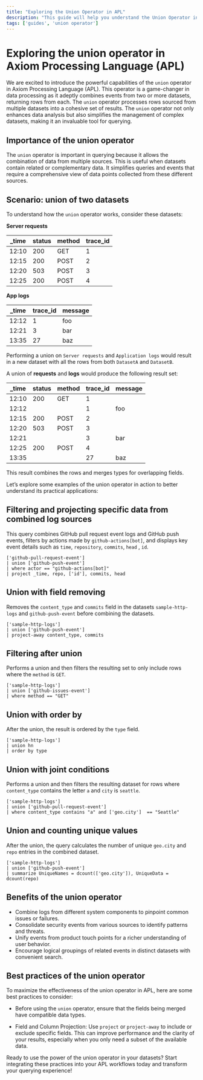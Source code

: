 ```yaml
---
title: "Exploring the Union Operator in APL"
description: "This guide will help you understand the Union Operator in Axiom Processing Language (APL), enhance your data querying skills, and learn how to merge data from multiple datasets."
tags: ['guides', 'union operator']
---
```


# Exploring the union operator in Axiom Processing Language (APL)

We are excited to introduce the powerful capabilities of the `union` operator in Axiom Processing Language (APL). This operator is a game-changer in data processing as it adeptly combines events from two or more datasets, returning rows from each. The `union` operator processes rows sourced from multiple datasets into a cohesive set of results. The `union` operator not only enhances data analysis but also simplifies the management of complex datasets, making it an invaluable tool for querying.

## Importance of the union operator

The `union` operator is important in querying because it allows the combination of data from multiple sources. This is useful when datasets contain related or complementary data. It simplifies queries and events that require a comprehensive view of data points collected from these different sources.

## Scenario: union of two datasets

To understand how the `union` operator works, consider these datasets:

**Server requests**

| _time | status | method | trace_id |
| ----- | ----------- | -------- | ------ |
| 12:10 | 200 | GET | 1 |
| 12:15 | 200 | POST | 2 |
| 12:20 | 503 | POST | 3 |
| 12:25 | 200 | POST | 4 |

**App logs**

| _time | trace_id | message |
| ------- | -------- | ------- |
| 12:12 | 1 | foo |
| 12:21 | 3 | bar |
| 13:35 | 27 | baz |

Performing a union on `Server requests` and `Application logs` would result in a new dataset with all the rows from both `DatasetA` and `DatasetB`.

A union of **requests** and **logs** would produce the following result set:

| _time | status | method | trace_id | message |
| ----------- | ------------ | ---------- | -------- | --- |
| 12:10 | 200 | GET | 1 |  |
| 12:12 |  |  | 1 | foo |
| 12:15 | 200 | POST | 2 |  |
| 12:20 | 503 | POST | 3 |  |
| 12:21 |  |  | 3 | bar |
| 12:25 | 200 | POST | 4 |  |
| 13:35 |  |  | 27 | baz |

This result combines the rows and merges types for overlapping fields.

Let’s explore some examples of the union operator in action to better understand its practical applications:

## Filtering and projecting specific data from combined log sources

This query combines GitHub pull request event logs and GitHub push events, filters by actions made by `github-actions[bot]`, and displays key event details such as `time`, `repository`,  `commits`, `head` , `id`.

```kusto
['github-pull-request-event']
| union ['github-push-event']
| where actor == "github-actions[bot]"
| project _time, repo, ['id'], commits, head
```

<RunInPlayGround 
    href="https://play.axiom.co/axiom-play-qf1k/explorer?initForm=%7B%22apl%22%3A%20%22%5B%27github-pull-request-event%27%5D%5Cn%7C%20union%20%5B%27github-push-event%27%5D%5Cn%7C%20where%20actor%20%3D%3D%20%5C%22github-actions%5Bbot%5D%5C%22%5Cn%7C%20project%20_time%2C%20repo%2C%20%5B%27id%27%5D%2C%20commits%2C%20head%22%7D" 
    target="_blank" 
    rel="noopener noreferrer"
/>

## Union with field removing

Removes the `content_type` and `commits` field in the datasets `sample-http-logs` and `github-push-event` before combining the datasets.

```kusto
['sample-http-logs']
| union ['github-push-event']
| project-away content_type, commits
```

<RunInPlayGround 
    href="https://play.axiom.co/axiom-play-qf1k/explorer?initForm=%7B%22apl%22%3A%20%22%5B%27sample-http-logs%27%5D%5Cn%7C%20union%20%5B%27github-push-event%27%5D%5Cn%7C%20project-away%20content_type%2C%20commits%22%7D" 
    target="_blank" 
    rel="noopener noreferrer"
/>

## Filtering after union

Performs a union and then filters the resulting set to only include rows where the `method` is `GET`.

```kusto
['sample-http-logs']
| union ['github-issues-event']
| where method == "GET"
```

<RunInPlayGround 
    href="https://play.axiom.co/axiom-play-qf1k/explorer?initForm=%7B%22apl%22%3A%20%22%5B%27sample-http-logs%27%5D%5Cn%7C%20union%20%5B%27github-issues-event%27%5D%5Cn%7C%20where%20method%20%3D%3D%20%5C%22GET%5C%22%22%7D" 
    target="_blank" 
    rel="noopener noreferrer"
/>

## Union with order by

After the union, the result is ordered by the `type` field.

```kusto
['sample-http-logs']
| union hn
| order by type
```

<RunInPlayGround 
    href="https://play.axiom.co/axiom-play-qf1k/explorer?initForm=%7B%22apl%22%3A%20%22%5B%27sample-http-logs%27%5D%5Cn%7C%20union%20hn%5Cn%7C%20order%20by%20type%22%7D" 
    target="_blank" 
    rel="noopener noreferrer"
/>

## Union with joint conditions

Performs a union and then filters the resulting dataset for rows where `content_type` contains the letter `a` and `city` is `seattle`.

```kusto
['sample-http-logs']
| union ['github-pull-request-event']
| where content_type contains "a" and ['geo.city']  == "Seattle"
```

<RunInPlayGround 
    href="https://play.axiom.co/axiom-play-qf1k/explorer?initForm=%7B%22apl%22%3A%20%22%5B%27sample-http-logs%27%5D%5Cn%7C%20union%20%5B%27github-pull-request-event%27%5D%5Cn%7C%20where%20content_type%20contains%20%5C%22a%5C%22%20and%20%5B%27geo.city%27%5D%20%20%3D%3D%20%5C%22Seattle%5C%22%22%7D" 
    target="_blank" 
    rel="noopener noreferrer"
/>

## Union and counting unique values

After the union, the query calculates the number of unique `geo.city`  and `repo` entries in the combined dataset.

```kusto
['sample-http-logs']
| union ['github-push-event']
| summarize UniqueNames = dcount(['geo.city']), UniqueData = dcount(repo)
```

<RunInPlayGround 
    href="https://play.axiom.co/axiom-play-qf1k/explorer?initForm=%7B%22apl%22%3A%20%22%5B%27sample-http-logs%27%5D%5Cn%7C%20union%20%5B%27github-push-event%27%5D%5Cn%7C%20summarize%20UniqueNames%20%3D%20dcount%28%5B%27geo.city%27%5D%29%2C%20UniqueData%20%3D%20dcount%28repo%29%22%7D" 
    target="_blank" 
    rel="noopener noreferrer"
/>

## Benefits of the union operator

- Combine logs from different system components to pinpoint common issues or failures.
- Consolidate security events from various sources to identify patterns and threats.
- Unify events from product touch points for a richer understanding of user behavior.
- Encourage logical groupings of related events in distinct datasets with convenient search.

## Best practices of the union operator

To maximize the effectiveness of the union operator in APL, here are some best practices to consider:

- Before using the `union` operator, ensure that the fields being merged have compatible data types.

- Field and Column Projection: Use `project` or `project-away` to include or exclude specific fields. This can improve performance and the clarity of your results, especially when you only need a subset of the available data.

Ready to use the power of the union operator in your datasets? Start integrating these practices into your APL workflows today and transform your querying experience!
